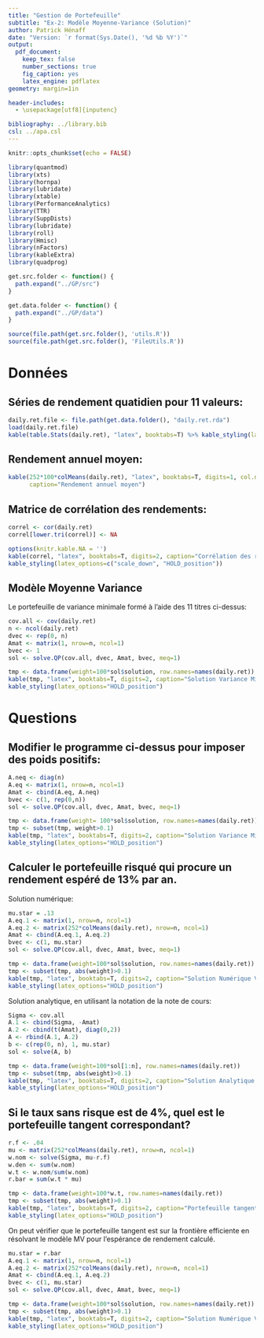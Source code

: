 ```yaml
---
title: "Gestion de Portefeuille"
subtitle: "Ex-2: Modèle Moyenne-Variance (Solution)"
author: Patrick Hénaff
date: "Version: `r format(Sys.Date(), '%d %b %Y')`"
output:
  pdf_document:
    keep_tex: false
    number_sections: true
    fig_caption: yes
    latex_engine: pdflatex
geometry: margin=1in

header-includes:
  - \usepackage[utf8]{inputenc}

bibliography: ../library.bib
csl: ../apa.csl
---
```


```r
knitr::opts_chunk$set(echo = FALSE)
```

```r
library(quantmod)
library(xts)
library(hornpa)
library(lubridate)
library(xtable)
library(PerformanceAnalytics)
library(TTR)
library(SuppDists)
library(lubridate)
library(roll)
library(Hmisc)
library(nFactors)
library(kableExtra)
library(quadprog)

get.src.folder <- function() {
  path.expand("../GP/src")
}

get.data.folder <- function() {
  path.expand("../GP/data")
}

source(file.path(get.src.folder(), 'utils.R'))
source(file.path(get.src.folder(), 'FileUtils.R'))
```

# Données

## Séries de rendement quatidien pour 11 valeurs:

```r
daily.ret.file <- file.path(get.data.folder(), "daily.ret.rda")
load(daily.ret.file)
kable(table.Stats(daily.ret), "latex", booktabs=T) %>% kable_styling(latex_options="scale_down")
```

## Rendement annuel moyen:

```r
kable(252*100*colMeans(daily.ret), "latex", booktabs=T, digits=1, col.names=c("Rendement (%)"),
      caption="Rendement annuel moyen")
```

## Matrice de corrélation des rendements:

```r
correl <- cor(daily.ret)
correl[lower.tri(correl)] <- NA
```

```r
options(knitr.kable.NA = '')
kable(correl, "latex", booktabs=T, digits=2, caption="Corrélation des rendements quotidiens") %>%
kable_styling(latex_options=c("scale_down", "HOLD_position"))
```

## Modèle Moyenne Variance

Le portefeuille de variance minimale formé à l'aide des 11 titres ci-dessus:

```r
cov.all <- cov(daily.ret)
n <- ncol(daily.ret)
dvec <- rep(0, n)
Amat <- matrix(1, nrow=n, ncol=1)
bvec <- 1
sol <- solve.QP(cov.all, dvec, Amat, bvec, meq=1)
```

```r
tmp <- data.frame(weight=100*sol$solution, row.names=names(daily.ret))
kable(tmp, "latex", booktabs=T, digits=2, caption="Solution Variance Minimale (\\%)") %>%
kable_styling(latex_options="HOLD_position")
```

# Questions

## Modifier le programme ci-dessus pour imposer des poids positifs:

```r
A.neq <- diag(n)
A.eq <- matrix(1, nrow=n, ncol=1)
Amat <- cbind(A.eq, A.neq)
bvec <- c(1, rep(0,n))
sol <- solve.QP(cov.all, dvec, Amat, bvec, meq=1)
```

```r
tmp <- data.frame(weight= 100*sol$solution, row.names=names(daily.ret))
tmp <- subset(tmp, weight>0.1)
kable(tmp, "latex", booktabs=T, digits=2, caption="Solution Variance Minimale, poids positifs") %>%
kable_styling(latex_options="HOLD_position")
```
## Calculer le portefeuille risqué qui procure un rendement espéré de 13% par an.

Solution numérique:

```r
mu.star = .13
A.eq.1 <- matrix(1, nrow=n, ncol=1)
A.eq.2 <- matrix(252*colMeans(daily.ret), nrow=n, ncol=1)
Amat <- cbind(A.eq.1, A.eq.2)
bvec <- c(1, mu.star)
sol <- solve.QP(cov.all, dvec, Amat, bvec, meq=1)
```

```r
tmp <- data.frame(weight=100*sol$solution, row.names=names(daily.ret))
tmp <- subset(tmp, abs(weight)>0.1)
kable(tmp, "latex", booktabs=T, digits=2, caption="Solution Numérique Variance Minimale, espérance de Rdt=13\\%") %>%
kable_styling(latex_options="HOLD_position")
```

Solution analytique, en utilisant la notation de la note de cours:

```r
Sigma <- cov.all
A.1 <- cbind(Sigma, -Amat)
A.2 <- cbind(t(Amat), diag(0,2))
A <- rbind(A.1, A.2)
b <- c(rep(0, n), 1, mu.star)
sol <- solve(A, b)
```

```r
tmp <- data.frame(weight=100*sol[1:n], row.names=names(daily.ret))
tmp <- subset(tmp, abs(weight)>0.1)
kable(tmp, "latex", booktabs=T, digits=2, caption="Solution Analytique Variance Minimale, espérance de Rdt=13\\%") %>%
kable_styling(latex_options="HOLD_position")
```

## Si le taux sans risque est de 4%, quel est le portefeuille tangent correspondant?

```r
r.f <- .04
mu <- matrix(252*colMeans(daily.ret), nrow=n, ncol=1)
w.nom <- solve(Sigma, mu-r.f)
w.den <- sum(w.nom)
w.t <- w.nom/sum(w.nom)
r.bar = sum(w.t * mu)
```

```r
tmp <- data.frame(weight=100*w.t, row.names=names(daily.ret))
tmp <- subset(tmp, abs(weight)>0.1)
kable(tmp, "latex", booktabs=T, digits=2, caption="Portefeuille tangent Rf=4\\%. ") %>%
kable_styling(latex_options="HOLD_position")
```

On peut vérifier que le portefeuille tangent est sur la frontière efficiente en résolvant le modèle MV pour l'espérance de rendement calculé.


```r
mu.star = r.bar
A.eq.1 <- matrix(1, nrow=n, ncol=1)
A.eq.2 <- matrix(252*colMeans(daily.ret), nrow=n, ncol=1)
Amat <- cbind(A.eq.1, A.eq.2)
bvec <- c(1, mu.star)
sol <- solve.QP(cov.all, dvec, Amat, bvec, meq=1)
```

```r
tmp <- data.frame(weight=100*sol$solution, row.names=names(daily.ret))
tmp <- subset(tmp, abs(weight)>0.1)
kable(tmp, "latex", booktabs=T, digits=2, caption="Solution Numérique Variance Minimale, espérance de Rdt du portefeuille tangent") %>%
kable_styling(latex_options="HOLD_position")
```

